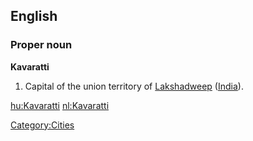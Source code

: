 ==English==

===Proper noun===
'''Kavaratti'''
{{wikipedia}}

#Capital of the union territory of [[Lakshadweep]] ([[India]]).

[[Category:Cities]]

[[hu:Kavaratti]]
[[nl:Kavaratti]]